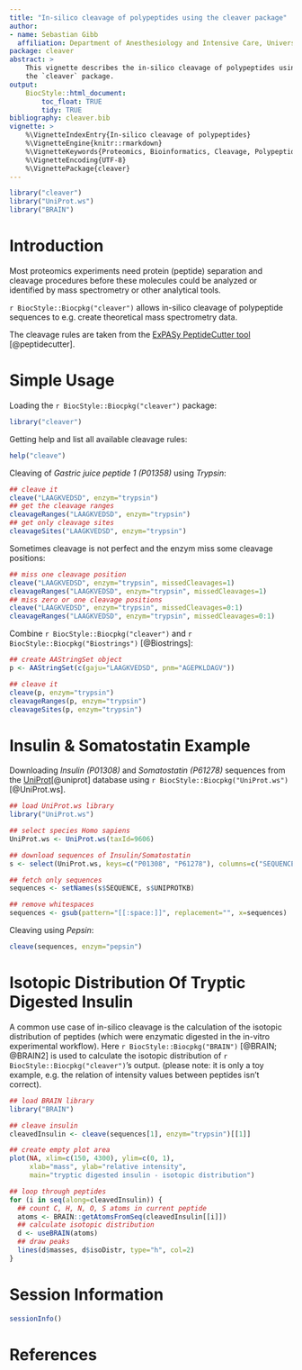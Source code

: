 ```yaml
---
title: "In-silico cleavage of polypeptides using the cleaver package"
author:
- name: Sebastian Gibb
  affiliation: Department of Anesthesiology and Intensive Care, University Medicine Greifswald, Germany.
package: cleaver
abstract: >
    This vignette describes the in-silico cleavage of polypeptides using
    the `cleaver` package.
output:
    BiocStyle::html_document:
        toc_float: TRUE
        tidy: TRUE
bibliography: cleaver.bib
vignette: >
    %\VignetteIndexEntry{In-silico cleavage of polypeptides}
    %\VignetteEngine{knitr::rmarkdown}
    %\VignetteKeywords{Proteomics, Bioinformatics, Cleavage, Polypeptides}
    %\VignetteEncoding{UTF-8}
    %\VignettePackage{cleaver}
---
```


```r
library("cleaver")
library("UniProt.ws")
library("BRAIN")
```

# Introduction

Most proteomics experiments need protein (peptide) separation and cleavage
procedures before these molecules could be analyzed or identified
by mass spectrometry or other analytical tools.

`r BiocStyle::Biocpkg("cleaver")` allows in-silico cleavage of polypeptide
sequences to e.g. create theoretical mass spectrometry data.

The cleavage rules are taken from the
[ExPASy PeptideCutter tool](https://web.expasy.org/peptide_cutter/peptidecutter_enzymes.html)
[@peptidecutter].

# Simple Usage

Loading the `r BiocStyle::Biocpkg("cleaver")` package:
```r
library("cleaver")
```

Getting help and list all available cleavage rules:
```r
help("cleave")
```

Cleaving of *Gastric juice peptide 1 (P01358)* using *Trypsin*:
```r
## cleave it
cleave("LAAGKVEDSD", enzym="trypsin")
## get the cleavage ranges
cleavageRanges("LAAGKVEDSD", enzym="trypsin")
## get only cleavage sites
cleavageSites("LAAGKVEDSD", enzym="trypsin")
```

Sometimes cleavage is not perfect and the enzym miss some cleavage positions:
```r
## miss one cleavage position
cleave("LAAGKVEDSD", enzym="trypsin", missedCleavages=1)
cleavageRanges("LAAGKVEDSD", enzym="trypsin", missedCleavages=1)
## miss zero or one cleavage positions
cleave("LAAGKVEDSD", enzym="trypsin", missedCleavages=0:1)
cleavageRanges("LAAGKVEDSD", enzym="trypsin", missedCleavages=0:1)
```

Combine `r BiocStyle::Biocpkg("cleaver")` and
`r BiocStyle::Biocpkg("Biostrings")` [@Biostrings]:
```r
## create AAStringSet object
p <- AAStringSet(c(gaju="LAAGKVEDSD", pnm="AGEPKLDAGV"))

## cleave it
cleave(p, enzym="trypsin")
cleavageRanges(p, enzym="trypsin")
cleavageSites(p, enzym="trypsin")
```

# Insulin \& Somatostatin Example

Downloading *Insulin (P01308)* and *Somatostatin (P61278)* sequences
from the [UniProt](http://www.uniprot.org)[@uniprot] database using
`r BiocStyle::Biocpkg("UniProt.ws")` [@UniProt.ws].
```r
## load UniProt.ws library
library("UniProt.ws")

## select species Homo sapiens
UniProt.ws <- UniProt.ws(taxId=9606)

## download sequences of Insulin/Somatostatin
s <- select(UniProt.ws, keys=c("P01308", "P61278"), columns=c("SEQUENCE"))

## fetch only sequences
sequences <- setNames(s$SEQUENCE, s$UNIPROTKB)

## remove whitespaces
sequences <- gsub(pattern="[[:space:]]", replacement="", x=sequences)
```

Cleaving using *Pepsin*:
```r
cleave(sequences, enzym="pepsin")
```

# Isotopic Distribution Of Tryptic Digested Insulin

A common use case of in-silico cleavage is the calculation of the
isotopic distribution of peptides (which were enzymatic digested in the
in-vitro experimental workflow). Here
`r BiocStyle::Biocpkg("BRAIN")` [@BRAIN; @BRAIN2] is used to calculate
the isotopic distribution of `r BiocStyle::Biocpkg("cleaver")`'s output.
(please note: it is only a toy example, e.g. the relation of intensity values
between peptides isn't correct).
```r
## load BRAIN library
library("BRAIN")

## cleave insulin
cleavedInsulin <- cleave(sequences[1], enzym="trypsin")[[1]]

## create empty plot area
plot(NA, xlim=c(150, 4300), ylim=c(0, 1),
     xlab="mass", ylab="relative intensity",
     main="tryptic digested insulin - isotopic distribution")

## loop through peptides
for (i in seq(along=cleavedInsulin)) {
  ## count C, H, N, O, S atoms in current peptide
  atoms <- BRAIN::getAtomsFromSeq(cleavedInsulin[[i]])
  ## calculate isotopic distribution
  d <- useBRAIN(atoms)
  ## draw peaks
  lines(d$masses, d$isoDistr, type="h", col=2)
}
```

# Session Information

```r
sessionInfo()
```

# References
